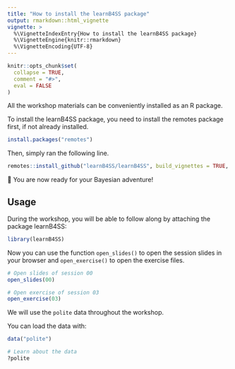 ```yaml
---
title: "How to install the learnB4SS package"
output: rmarkdown::html_vignette
vignette: >
  %\VignetteIndexEntry{How to install the learnB4SS package}
  %\VignetteEngine{knitr::rmarkdown}
  %\VignetteEncoding{UTF-8}
---
```


```r
knitr::opts_chunk$set(
  collapse = TRUE,
  comment = "#>",
  eval = FALSE
)
```

All the workshop materials can be conveniently installed as an R package.

To install the learnB4SS package, you need to install the remotes package first, if not already installed.

```r
install.packages("remotes")
```

Then, simply ran the following line.

```r
remotes::install_github("learnB4SS/learnB4SS", build_vignettes = TRUE, dependencies = TRUE)
```

🎉 You are now ready for your Bayesian adventure!

## Usage

During the workshop, you will be able to follow along by attaching the package learnB4SS:

```r
library(learnB4SS)
```

Now you can use the function `open_slides()` to open the session slides in your browser and `open_exercise()` to open the exercise files.

```r
# Open slides of session 00
open_slides(00)

# Open exercise of session 03
open_exercise(03)
```

We will use the `polite` data throughout the workshop.

You can load the data with:

```r
data("polite")

# Learn about the data
?polite
```

